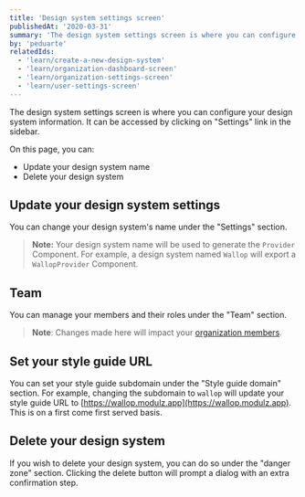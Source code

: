 ```yaml
---
title: 'Design system settings screen'
publishedAt: '2020-03-31'
summary: 'The design system settings screen is where you can configure your design system information.'
by: 'peduarte'
relatedIds:
  - 'learn/create-a-new-design-system'
  - 'learn/organization-dashboard-screen'
  - 'learn/organization-settings-screen'
  - 'learn/user-settings-screen'
---
```



The design system settings screen is where you can configure your design system information.
It can be accessed by clicking on "Settings" link in the sidebar.

On this page, you can:

- Update your design system name
- Delete your design system

<ProductVideo src={hero} />

## Update your design system settings

You can change your design system's name under the "Settings" section.

> **Note:** Your design system name will be used to generate the `Provider` Component. For example, a design system named `Wallop` will export a `WallopProvider` Component.

## Team

You can manage your members and their roles under the "Team" section.

> **Note**: Changes made here will impact your [organization members](/learn/manage-organization-members).

## Set your style guide URL

You can set your style guide subdomain under the "Style guide domain" section. For example, changing the subdomain to `wallop` will update your style guide URL to [https://wallop.modulz.app](https://wallop.modulz.app). This is on a first come first served basis.

## Delete your design system

If you wish to delete your design system, you can do so under the "danger zone" section. Clicking the delete button will prompt a dialog with an extra confirmation step.
